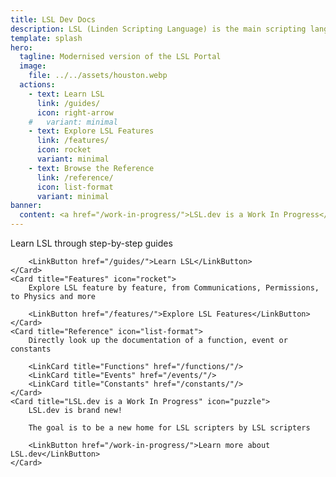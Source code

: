 ```yaml
---
title: LSL Dev Docs
description: LSL (Linden Scripting Language) is the main scripting language in Second Life, which gives life to objects and avatars
template: splash
hero:
  tagline: Modernised version of the LSL Portal
  image:
    file: ../../assets/houston.webp
  actions:
    - text: Learn LSL
      link: /guides/
      icon: right-arrow
    #   variant: minimal
    - text: Explore LSL Features
      link: /features/
      icon: rocket
      variant: minimal
    - text: Browse the Reference
      link: /reference/
      icon: list-format
      variant: minimal
banner:
  content: <a href="/work-in-progress/">LSL.dev is a Work In Progress</a>! Let me know what you think in-world (Nexii Malthus) and/or on the GitHub repo (<a href="https://github.com/Martin-Pitt/lsl.dev/discussions">Martin-Pitt/lsl.dev</a>)
---
```


<CardGrid stagger>
	<Card title="Features" icon="right-arrow">
		Learn LSL through step-by-step guides
		
		<LinkButton href="/guides/">Learn LSL</LinkButton>
	</Card>
	<Card title="Features" icon="rocket">
		Explore LSL feature by feature, from Communications, Permissions, to Physics and more
		
		<LinkButton href="/features/">Explore LSL Features</LinkButton>
	</Card>
	<Card title="Reference" icon="list-format">
		Directly look up the documentation of a function, event or constants
		
		<LinkCard title="Functions" href="/functions/"/>
		<LinkCard title="Events" href="/events/"/>
		<LinkCard title="Constants" href="/constants/"/>
	</Card>
	<Card title="LSL.dev is a Work In Progress" icon="puzzle">
		LSL.dev is brand new!
		
		The goal is to be a new home for LSL scripters by LSL scripters
		
		<LinkButton href="/work-in-progress/">Learn more about LSL.dev</LinkButton>
	</Card>
</CardGrid>
